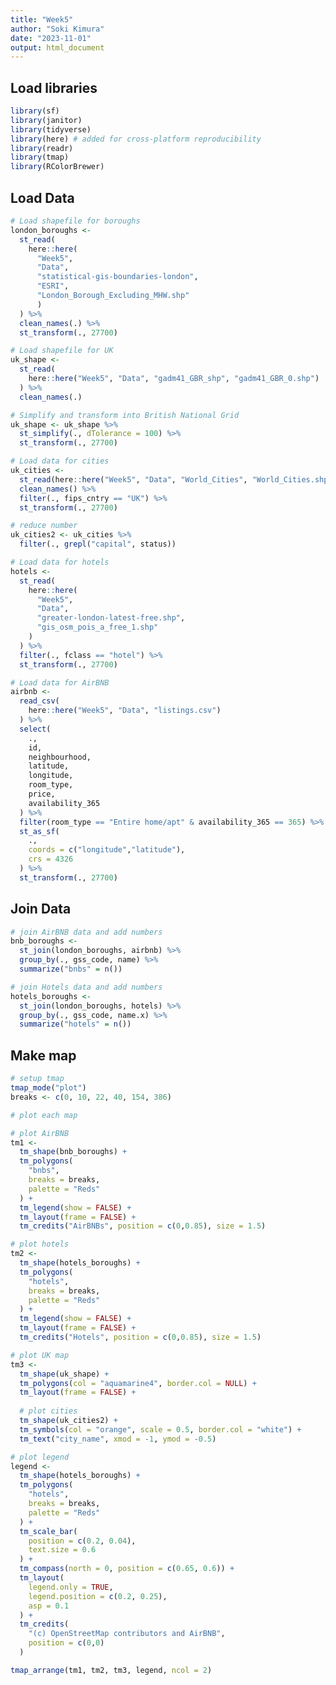 ```yaml
---
title: "Week5"
author: "Soki Kimura"
date: "2023-11-01"
output: html_document
---
```


## Load libraries

```r

library(sf)
library(janitor)
library(tidyverse)
library(here) # added for cross-platform reproducibility
library(readr)
library(tmap)
library(RColorBrewer)

```



## Load Data

```r

# Load shapefile for boroughs
london_boroughs <- 
  st_read(
    here::here(
      "Week5", 
      "Data", 
      "statistical-gis-boundaries-london", 
      "ESRI",
      "London_Borough_Excluding_MHW.shp"
      )
  ) %>%
  clean_names(.) %>%
  st_transform(., 27700)

# Load shapefile for UK
uk_shape <- 
  st_read(
    here::here("Week5", "Data", "gadm41_GBR_shp", "gadm41_GBR_0.shp")
  ) %>%
  clean_names(.)

# Simplify and transform into British National Grid
uk_shape <- uk_shape %>%
  st_simplify(., dTolerance = 100) %>%
  st_transform(., 27700)

# Load data for cities
uk_cities <- 
  st_read(here::here("Week5", "Data", "World_Cities", "World_Cities.shp")) %>%
  clean_names() %>%
  filter(., fips_cntry == "UK") %>%
  st_transform(., 27700)

# reduce number
uk_cities2 <- uk_cities %>%
  filter(., grepl("capital", status))

# Load data for hotels
hotels <- 
  st_read(
    here::here(
      "Week5", 
      "Data", 
      "greater-london-latest-free.shp",
      "gis_osm_pois_a_free_1.shp"
    )
  ) %>%
  filter(., fclass == "hotel") %>%
  st_transform(., 27700)

# Load data for AirBNB
airbnb <- 
  read_csv(
    here::here("Week5", "Data", "listings.csv")
  ) %>%
  select(
    .,
    id,
    neighbourhood,
    latitude,
    longitude,
    room_type,
    price,
    availability_365
  ) %>%
  filter(room_type == "Entire home/apt" & availability_365 == 365) %>%
  st_as_sf(
    .,
    coords = c("longitude","latitude"), 
    crs = 4326
  ) %>%
  st_transform(., 27700)


```

## Join Data 

```r

# join AirBNB data and add numbers
bnb_boroughs <- 
  st_join(london_boroughs, airbnb) %>%
  group_by(., gss_code, name) %>%
  summarize("bnbs" = n())

# join Hotels data and add numbers
hotels_boroughs <-
  st_join(london_boroughs, hotels) %>%
  group_by(., gss_code, name.x) %>%
  summarize("hotels" = n())
```

## Make map

```r

# setup tmap
tmap_mode("plot")
breaks <- c(0, 10, 22, 40, 154, 386)

# plot each map

# plot AirBNB
tm1 <- 
  tm_shape(bnb_boroughs) +
  tm_polygons(
    "bnbs",
    breaks = breaks,
    palette = "Reds"
  ) + 
  tm_legend(show = FALSE) +
  tm_layout(frame = FALSE) +
  tm_credits("AirBNBs", position = c(0,0.85), size = 1.5)

# plot hotels
tm2 <- 
  tm_shape(hotels_boroughs) +
  tm_polygons(
    "hotels",
    breaks = breaks,
    palette = "Reds"
  ) + 
  tm_legend(show = FALSE) +
  tm_layout(frame = FALSE) +
  tm_credits("Hotels", position = c(0,0.85), size = 1.5)

# plot UK map
tm3 <- 
  tm_shape(uk_shape) + 
  tm_polygons(col = "aquamarine4", border.col = NULL) +
  tm_layout(frame = FALSE) + 
  
  # plot cities
  tm_shape(uk_cities2) + 
  tm_symbols(col = "orange", scale = 0.5, border.col = "white") + 
  tm_text("city_name", xmod = -1, ymod = -0.5)

# plot legend
legend <- 
  tm_shape(hotels_boroughs) +
  tm_polygons(
    "hotels",
    breaks = breaks,
    palette = "Reds"
  ) + 
  tm_scale_bar(
    position = c(0.2, 0.04),
    text.size = 0.6
  ) +
  tm_compass(north = 0, position = c(0.65, 0.6)) +
  tm_layout(
    legend.only = TRUE,
    legend.position = c(0.2, 0.25),
    asp = 0.1
  ) +
  tm_credits(
    "(c) OpenStreetMap contributors and AirBNB",
    position = c(0,0)
  )

tmap_arrange(tm1, tm2, tm3, legend, ncol = 2)



```


